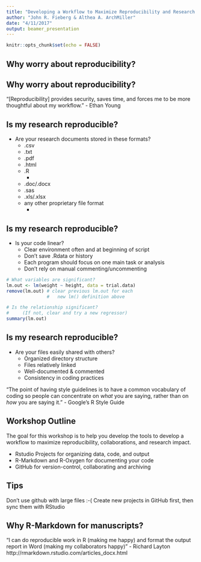 ```yaml
---
title: "Developing a Workflow to Maximize Reproducibility and Research Impact: Managing Data, Computer Code, and Projects for Success"
author: "John R. Fieberg & Althea A. ArchMiller"
date: "4/11/2017"
output: beamer_presentation
---
```


```r
knitr::opts_chunk$set(echo = FALSE)
```

## Why worry about reproducibility?

\begin{columns}
\begin{column}{0.48\textwidth}
\textbf{Working towards future reproducibility makes my code easier}\\ for my collaborators (and me) to read, run, and debug\\ \textbf{today},\\ and that’s why I think reproducibility is a \\ \textbf{win-win for all researchers}.”

-Althea
\end{column}
\begin{column}{0.48\textwidth}
\includegraphics[width=2in]{images/phd101212s.png}
\end{column}
\end{columns}


## Why worry about reproducibility?

“[Reproducibility] provides security, saves time, and forces me to be more thoughtful about my workflow.” - Ethan Young

\begin{itemize}
\item make your life easier!
\item collaborations
\item broader research impact
\item increased citations
\item transparency
\item grant and journal requirements
\end{itemize}

## Is my research reproducible?

- Are your research documents stored in these formats?
    - .csv
    - .txt
    - .pdf
    - .html
    - .R
        - \textcolor{blue}{YES!}
        
    - .doc/.docx
    - .sas
    - .xls/.xlsx
    - any other proprietary file format
        - \textcolor{red}{NO!}

## Is my research reproducible?

- Is your code linear? 
    - Clear environment often and at beginning of script
    - Don't save .Rdata or history
    - Each program should focus on one main task or analysis
    - Don't rely on manual commenting/uncommenting

```r
# What variables are significant?
lm.out <- lm(weight ~ height, data = trial.data)
remove(lm.out) # clear previous lm.out for each 
               #   new lm() definition above

# Is the relationship significant? 
#     (If not, clear and try a new regressor)
summary(lm.out)
```

        
## Is my research reproducible?

- Are your files easily shared with others?
    - Organized directory structure
    - Files relatively linked
    - Well-documented & commented
    - Consistency in coding practices

"The point of having style guidelines is to have a common vocabulary of coding so people can concentrate on *what* you are saying, rather than on *how* you are saying it." - Google's R Style Guide

## Workshop Outline

The goal for this workshop is to help you develop the tools to develop a workflow to maximize reproducibility, collaborations, and research impact.

- Rstudio Projects for organizing data, code, and output
- R-Markdown and R-Oxygen for documenting your code
- GitHub for version-control, collaborating and archiving

## Tips

Don't use github with large files :-(
Create new projects in GitHub first, then sync them with RStudio

## Why R-Markdown for manuscripts?

"I can do reproducible work in R (making me happy) and format the output report in Word (making my collaborators happy)" - Richard Layton http://rmarkdown.rstudio.com/articles_docx.html

